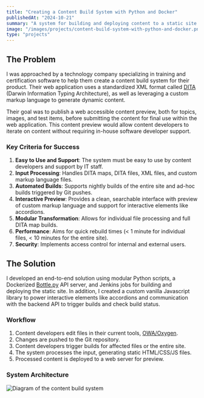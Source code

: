 ```yaml
---
title: "Creating a Content Build System with Python and Docker"
publishedAt: "2024-10-21"
summary: "A system for building and deploying content to a static site using Jenkins, Python, Bottle.py, and Docker"
image: "/images/projects/content-build-system-with-python-and-docker.png"
type: "projects"
---
```


## The Problem

I was approached by a technology company specializing in training and certification software to help them create a content build system for their product. Their web application uses a standardized XML format called [DITA](https://www.dita.org/) (Darwin Information Typing Architecture), as well as leveraging a custom markup language to generate dynamic content.

Their goal was to publish a web accessible content preview, both for topics, images, and test items, before submitting the content for final use within the web application. This content preview would allow content developers to iterate on content without requiring in-house software developer support.

### Key Criteria for Success

1. **Easy to Use and Support**: The system must be easy to use by content developers and support by IT staff.
1. **Input Processing**: Handles DITA maps, DITA files, XML files, and custom markup language files.
1. **Automated Builds**: Supports nightly builds of the entire site and ad-hoc builds triggered by Git pushes.
1. **Interactive Preview**: Provides a clean, searchable interface with preview of custom markup language and support for interactive elements like accordions.
1. **Modular Transformation**: Allows for individual file processing and full DITA map builds.
1. **Performance**: Aims for quick rebuild times (< 1 minute for individual files, < 10 minutes for the entire site).
1. **Security**: Implements access control for internal and external users.

## The Solution

I developed an end-to-end solution using modular Python scripts, a Dockerized [Bottle.py](https://bottlepy.org/) API server, and Jenkins jobs for building and deploying the static site. In addition, I created a custom vanilla Javascript library to power interactive elements like accordions and communication with the backend API to trigger builds and check build status.

### Workflow

1. Content developers edit files in their current tools, [OWA/Oxygen](https://www.oxygenxml.com/).
2. Changes are pushed to the Git repository.
3. Content developers trigger builds for affected files or the entire site.
4. The system processes the input, generating static HTML/CSS/JS files.
5. Processed content is deployed to a web server for preview.

### System Architecture

<div className="flex justify-center items-center bg-gray-200">
    <Image
        src="/images/projects/content-build-system-with-python-and-docker.png"
        alt="Diagram of the content build system"
        width={800}
        height={640}
    />
</div>
